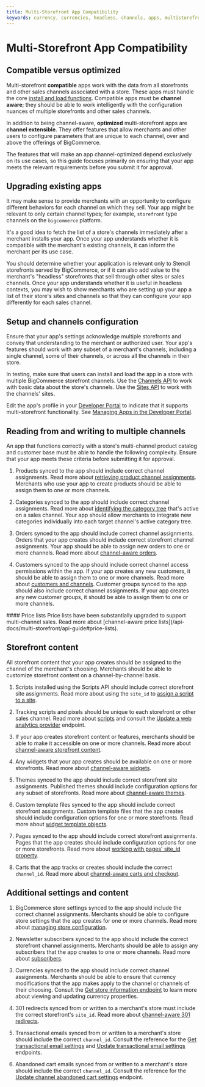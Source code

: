 ```yaml
---
title: Multi-Storefront App Compatibility
keywords: currency, currencies, headless, channels, apps, multistorefront, msf
---
```


# Multi-Storefront App Compatibility

## Compatible versus optimized

Multi-storefront **compatible** apps work with the data from all storefronts and other sales channels associated with a store. These apps must handle the core [install and load functions](/docs/integrations/apps/guide/callbacks). Compatible apps must be **channel aware**; they should be able to work intelligently with the configuration nuances of multiple storefronts and other sales channels.

In addition to being channel-aware, **optimized** multi-storefront apps are **channel extensible**. They offer features that allow merchants and other users to configure parameters that are unique to each channel, over and above the offerings of BigCommerce. 

The features that will make an app channel-optimized depend exclusively on its use cases, so this guide focuses primarily on ensuring that your app meets the relevant requirements before you submit it for approval.

## Upgrading existing apps

It may make sense to provide merchants with an opportunity to configure different behaviors for each channel on which they sell. Your app might be relevant to only certain channel types; for example, `storefront` type channels on the `bigcommerce` platform. 

It's a good idea to fetch the list of a store's channels immediately after a merchant installs your app. Once your app understands whether it is compatible with the merchant's existing channels, it can inform the merchant per its use case.

You should determine whether your application is relevant only to Stencil storefronts served by BigCommerce, or if it can also add value to the merchant's "headless" storefronts that sell through other sites or sales channels. Once your app understands whether it is useful in headless contexts, you may wish to show merchants who are setting up your app a list of their store's sites and channels so that they can configure your app differently for each sales channel.

## Setup and channels configuration

Ensure that your app's settings acknowledge multiple storefronts and convey that understanding to the merchant or authorized user. Your app's features should work with any subset of a merchant's channels, including a single channel, some of their channels, or across all the channels in their store. 

In testing, make sure that users can install and load the app in a store with multiple BigCommerce storefront channels. Use the [Channels API](/docs/rest-management/channels) to work with basic data about the store's channels. Use the [Sites API](/docs/rest-management/sites) to work with the channels' sites.

Edit the app's profile in your [Developer Portal](https://devtools.bigcommerce.com/my/apps) to indicate that it supports multi-storefront functionality. See [Managing Apps in the Developer Portal](/api-docs/apps/guide/developer-portal#indicate-multi-storefront-support).


## Reading from and writing to multiple channels

An app that functions correctly with a store's multi-channel product catalog and customer base must be able to handle the following complexity. Ensure that your app meets these criteria before submitting it for approval.

1. Products synced to the app should include correct channel assignments. Read more about [retrieving product channel assignments](/api-docs/multi-storefront/api-guide#products). Merchants who use your app to create products should be able to assign them to one or more channels.

2. Categories synced to the app should include correct channel assignments. Read more about [identifying the category tree](/api-docs/multi-storefront/api-guide#categories) that's active on a sales channel. Your app should allow merchants to integrate new categories individually into each target channel's active category tree.

3. Orders synced to the app should include correct channel assignments. Orders that your app creates should include correct storefront channel assignments. Your app should be able to assign new orders to one or more channels. Read more about [channel-aware orders](/api-docs/multi-storefront/api-guide#orders).

4. Customers synced to the app should include correct channel access permissions within the app. If your app creates any new customers, it should be able to assign them to one or more channels. Read more about [customers and channels](/api-docs/multi-storefront/api-guide#customers). Customer groups synced to the app should also include correct channel assignments. If your app creates any new customer groups, it should be able to assign them to one or more channels.

<Callout type="info">
#### Price lists
Price lists have been substantially upgraded to support multi-channel sales. Read more about [channel-aware price lists](/api-docs/multi-storefront/api-guide#price-lists).
</Callout> 

## Storefront content

All storefront content that your app creates should be assigned to the channel of the merchant's choosing. Merchants should be able to customize storefront content on a channel-by-channel basis.

1. Scripts installed using the Scripts API should include correct storefront site assignments. Read more about using the `site_id` to [assign a script to a site](/api-docs/multi-storefront/api-guide#scripts).

2. Tracking scripts and pixels should be unique to each storefront or other sales channel. Read more about [scripts](/api-docs/multi-storefront/api-guide#scripts) and consult the [Update a web analytics provider](/docs/rest-management/settings/analytics#update-a-web-analytics-provider) endpoint.

3. If your app creates storefront content or features, merchants should be able to make it accessible on one or more channels. Read more about [channel-aware storefront content](/api-docs/multi-storefront/api-guide#storefront-and-content).

4. Any widgets that your app creates should be available on one or more storefronts. Read more about [channel-aware widgets](/api-docs/multi-storefront/api-guide#widgets).

5. Themes synced to the app should include correct storefront site assignments. Published themes should include configuration options for any subset of storefronts. Read more about [channel-aware themes](/api-docs/multi-storefront/api-guide#themes).

6. Custom template files synced to the app should include correct storefront assignments. Custom template files that the app creates should include configuration options for one or more storefronts. Read more about [widget template objects](/docs/rest-content/widgets/widget-template#get-a-widget-template).

7. Pages synced to the app should include correct storefront assignments. Pages that the app creates should include configuration options for one or more storefronts. Read more about [working with pages' site_id property](/api-docs/multi-storefront/api-guide#pages).

8. Carts that the app tracks or creates should include the correct `channel_id`. Read more about [channel-aware carts and checkout](/api-docs/multi-storefront/api-guide#cart-and-checkout).

## Additional settings and content

1. BigCommerce store settings synced to the app should include the correct channel assignments. Merchants should be able to configure store settings that the app creates for one or more channels. Read more about [managing store configuration](/docs/rest-management/settings).

2. Newsletter subscribers synced to the app should include the correct storefront channel assignments. Merchants should be able to assign any subscribers that the app creates to one or more channels. Read more about [subscribers](/api-docs/multi-storefront/api-guide#subscribers).

3. Currencies synced to the app should include correct channel assignments. Merchants should be able to ensure that currency modifications that the app makes apply to the channel or channels of their choosing. Consult the [Get store information endpoint](/docs/rest-management/store-information#get-store-information) to learn more about viewing and updating currency properties.


4. 301 redirects synced from or written to a merchant's store must include the correct storefront's `site_id`. Read more about [channel-aware 301 redirects](/api-docs/multi-storefront/api-guide#redirects).


5. Transactional emails synced from or written to a merchant's store should include the correct `channel_id`. Consult the reference for the [Get transactional email settings](/docs/rest-management/settings/email-statuses#get-transactional-email-settings) and [Update transactional email settings](/docs/rest-management/settings/email-statuses#update-transactional-email-settings) endpoints.


6. Abandoned cart emails synced from or written to a merchant's store should include the correct `channel_id`. Consult the reference for the [Update channel abandoned cart settings](/docs/rest-management/abandoned-carts/abandoned-carts-settings#update-channel-abandoned-cart-settings) endpoint.
